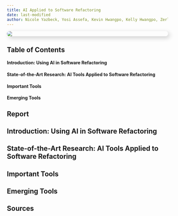 ```yaml
---
title: AI Applied to Software Refactoring
date: last-modified
author: Nicole Yazbeck, Yosi Assefa, Kevin Hwangpo, Kelly Hwangpo, Zerlyne N-Simons
---
```


![](aiappliedtocoding.png){width=%50 style="border-radius: 15px; box-shadow: 5px 5px 15px rgba(0, 0, 0, 0.2); display: block; margin: auto;"}

## Table of Contents

#### Introduction: Using AI in Software Refactoring



#### State-of-the-Art Research: AI Tools Applied to Software Refactoring



#### Important Tools


#### Emerging Tools


<div class="page-break"></div>

## Report

## Introduction: Using AI in Software Refactoring

## State-of-the-Art Research: AI Tools Applied to Software Refactoring

<div class="page-break"></div>

## Important Tools

## Emerging Tools

<div class="page-break"></div>

## Sources


